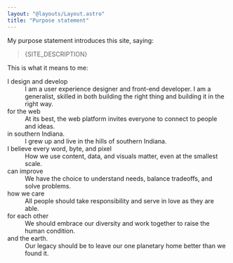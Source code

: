 ```yaml
---
layout: "@layouts/Layout.astro"
title: "Purpose statement"
---
```



My purpose statement introduces this site, saying:

> <p>{SITE_DESCRIPTION}</p>

This is what it means to me:

<dl>
	<dt>I design and develop</dt>
	<dd>I am a user experience designer and front-end developer. I am a generalist, skilled in both building the right thing and building it in the right way.</dd>
	<dt>for the web</dt>
	<dd>At its best, the web platform invites everyone to connect to people and ideas.</dd>
	<dt>in southern Indiana.</dt>
	<dd>I grew up and live in the hills of southern Indiana.</dd>
	<dt>I believe every word, byte, and pixel</dt>
	<dd>How we use content, data, and visuals matter, even at the smallest scale.</dd>
	<dt>can improve</dt>
	<dd>We have the choice to understand needs, balance tradeoffs, and solve problems.</dd>
	<dt>how we care</dt>
	<dd>All people should take responsibility and serve in love as they are able.</dd>
	<dt>for each other</dt>
	<dd>We should embrace our diversity and work together to raise the human condition.</dd>
	<dt>and the earth.</dt>
	<dd>Our legacy should be to leave our one planetary home better than we found it.</dd>
</dl>
